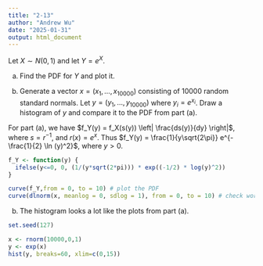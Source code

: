 ```yaml
---
title: "2-13"
author: "Andrew Wu"
date: "2025-01-31"
output: html_document
---
```


Let $X \sim N(0,1)$ and let $Y = e^X$. 

(a) Find the PDF for $Y$ and plot it.

(b) Generate a vector $x = (x_1,\ldots , x_{10000})$ consisting of $10000$ random standard normals. Let $y = (y_1, \ldots , y_{10000})$ where $y_i = e^{x_i}$. Draw a histogram of $y$ and compare it to the PDF from part (a).

For part (a), we have $f_Y(y) = f_X(s(y)) \left| \frac{ds(y)}{dy} \right|$, where $s = r^{-1}$, and $r(x) = e^x$. Thus $f_Y(y) = \frac{1}{y\sqrt{2\pi}} e^{-\frac{1}{2} \ln (y)^2}$, where $y > 0$.

```r
f_Y <- function(y) { 
  ifelse(y<=0, 0, (1/(y*sqrt(2*pi))) * exp((-1/2) * log(y)^2)) 
}

curve(f_Y,from = 0, to = 10) # plot the PDF
curve(dlnorm(x, meanlog = 0, sdlog = 1), from = 0, to = 10) # check work against lognormal distribution
```

(b) The histogram looks a lot like the plots from part (a).

```r
set.seed(127)

x <- rnorm(10000,0,1)
y <- exp(x)
hist(y, breaks=60, xlim=c(0,15))
```















